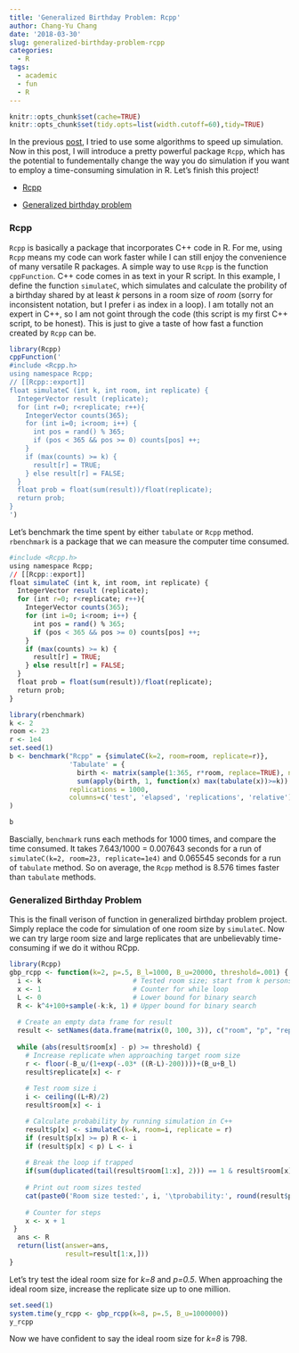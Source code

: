 ```yaml
---
title: 'Generalized Birthday Problem: Rcpp'
author: Chang-Yu Chang
date: '2018-03-30'
slug: generalized-birthday-problem-rcpp
categories:
  - R
tags:
  - academic
  - fun
  - R
---
```

```r
knitr::opts_chunk$set(cache=TRUE)
knitr::opts_chunk$set(tidy.opts=list(width.cutoff=60),tidy=TRUE)
```
In the previous [post](https://changyuchang.name/post/generalized-birthday-problem/), I tried to use some algorithms to speed up simulation. Now in this post, I will introduce a pretty powerful package `Rcpp`, which has the potential to fundementally change the way you do simulation if you want to employ a time-consuming simulation in R. Let's finish this project!

- [Rcpp](https://changyuchang.name/post/generalized-birthday-problem-rcpp/#rcpp)

- [Generalized birthday problem](https://changyuchang.name/post/generalized-birthday-problem-rcpp/#generalized-birthday-problem)

### Rcpp
`Rcpp` is basically a package that incorporates C++ code in R. For me, using `Rcpp` means my code can work faster while I can still enjoy the convenience of many versatile R packages. A simple way to use `Rcpp` is the function `cppFunction`.  C++ code comes in as text in your R script. In this example, I define the function `simulateC`, which simulates and calculate the probility of a birthday shared by at least *k* persons in a room size of *room* (sorry for inconsistent notation, but I prefer i as index in a loop). I am totally not an expert in C++, so I am not goint through the code (this script is my first C++ script, to be honest). This is just to give a taste of how fast a function created by `Rcpp` can be.

```r
library(Rcpp)
cppFunction('
#include <Rcpp.h>
using namespace Rcpp;
// [[Rcpp::export]]
float simulateC (int k, int room, int replicate) {
  IntegerVector result (replicate); 
  for (int r=0; r<replicate; r++){
    IntegerVector counts(365);
    for (int i=0; i<room; i++) {
      int pos = rand() % 365;
      if (pos < 365 && pos >= 0) counts[pos] ++;
    } 
    if (max(counts) >= k) {
      result[r] = TRUE;
    } else result[r] = FALSE;
  }
  float prob = float(sum(result))/float(replicate);
  return prob;
}
')
```

Let's benchmark the time spent by either `tabulate` or `Rcpp` method. `rbenchmark` is a package that we can measure the computer time consumed. 

```r
#include <Rcpp.h>
using namespace Rcpp;
// [[Rcpp::export]]
float simulateC (int k, int room, int replicate) {
  IntegerVector result (replicate); 
  for (int r=0; r<replicate; r++){
    IntegerVector counts(365);
    for (int i=0; i<room; i++) {
      int pos = rand() % 365;
      if (pos < 365 && pos >= 0) counts[pos] ++;
    } 
    if (max(counts) >= k) {
      result[r] = TRUE;
    } else result[r] = FALSE;
  }
  float prob = float(sum(result))/float(replicate);
  return prob;
}
```

```r
library(rbenchmark)
k <- 2
room <- 23
r <- 1e4
set.seed(1)
b <- benchmark("Rcpp" = {simulateC(k=2, room=room, replicate=r)},
               'Tabulate' = {
                 birth <- matrix(sample(1:365, r*room, replace=TRUE), nrow=r, ncol=room)
                 sum(apply(birth, 1, function(x) max(tabulate(x))>=k)) /r},
               replications = 1000,
               columns=c('test', 'elapsed', 'replications', 'relative')
)

b 
```
Bascially, `benchmark` runs each methods for 1000 times, and compare the time consumed. It takes 7.643/1000 = 0.007643 seconds for a run of `simulateC(k=2, room=23, replicate=1e4)` and 0.065545 seconds for a run of `tabulate` method. So on average, the `Rcpp` method is 8.576 times faster than `tabulate` methods. 

### Generalized Birthday Problem
This is the finall verison of function in generalized birthday problem project. Simply replace the code for simulation of one room size by `simulateC`. Now we can try large room size and large replicates that are unbelievably time-consuming if we do it withou RCpp.
```r
library(Rcpp)
gbp_rcpp <- function(k=2, p=.5, B_l=1000, B_u=20000, threshold=.001) {
  i <- k                       # Tested room size; start from k persons in a room
  x <- 1                       # Counter for while loop
  L <- 0                       # Lower bound for binary search
  R <- k^4+100+sample(-k:k, 1) # Upper bound for binary search
  
  # Create an empty data frame for result
  result <- setNames(data.frame(matrix(0, 100, 3)), c("room", "p", "replicate"))
  
  while (abs(result$room[x] - p) >= threshold) {
    # Increase replicate when approaching target room size
    r <- floor(-B_u/(1+exp(-.03* ((R-L)-200))))+(B_u+B_l)
    result$replicate[x] <- r
    
    # Test room size i
    i <- ceiling((L+R)/2)
    result$room[x] <- i 

    # Calculate probability by running simulation in C++
    result$p[x] <- simulateC(k=k, room=i, replicate = r)
    if (result$p[x] >= p) R <- i
    if (result$p[x] < p) L <- i
    
    # Break the loop if trapped
    if(sum(duplicated(tail(result$room[1:x], 2))) == 1 & result$room[x] != 0) break
    
    # Print out room sizes tested
    cat(paste0('Room size tested:', i, '\tprobability:', round(result$p[x], 3), '\treplicate size: ', r, '\n'))
    
    # Counter for steps
    x <- x + 1          
 }
  ans <- R
  return(list(answer=ans,
              result=result[1:x,]))
}

```

Let's try test the ideal room size for *k=8* and *p=0.5*. When approaching the ideal room size, increase the replicate size up to one million. 
```r
set.seed(1)
system.time(y_rcpp <- gbp_rcpp(k=8, p=.5, B_u=1000000))
y_rcpp
```
Now we have confident to say the ideal room size for *k=8* is 798.


